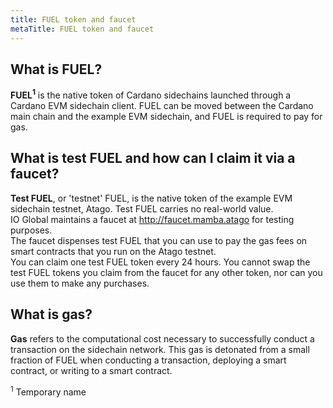 ```yaml
---
title: FUEL token and faucet
metaTitle: FUEL token and faucet
---
```


## What is FUEL?

**FUEL<sup>1</sup>** is the native token of Cardano sidechains launched through a Cardano EVM sidechain client. FUEL can be moved between the Cardano main chain and the example EVM sidechain, and FUEL is required to pay for gas.

## What is test FUEL and how can I claim it via a faucet?

**Test FUEL**, or 'testnet' FUEL, is the native token of the example EVM sidechain testnet, Atago. Test FUEL carries no real-world value.  
IO Global maintains a faucet at http://faucet.mamba.atago for testing purposes.  
The faucet dispenses test FUEL that you can use to pay the gas fees on smart contracts that you run on the Atago testnet.  
You can claim one test FUEL token every 24 hours. 
You cannot swap the test FUEL tokens you claim from the faucet for any other token, nor can you use them to make any purchases.  


## What is gas?

**Gas** refers to the computational cost necessary to successfully conduct a transaction on the sidechain network. This gas is detonated from a small fraction of FUEL when conducting a transaction, deploying a smart contract, or writing to a smart contract.  

  
<sup>1</sup> Temporary name  
